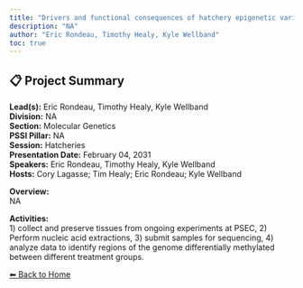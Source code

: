 ```yaml
---
title: "Drivers and functional consequences of hatchery epigenetic variation"
description: "NA"
author: "Eric Rondeau, Timothy Healy, Kyle Wellband"
toc: true
---
```


## 📋 Project Summary

**Lead(s):** Eric Rondeau, Timothy Healy, Kyle Wellband  
**Division:** NA  
**Section:** Molecular Genetics  
**PSSI Pillar:** NA  
**Session:** Hatcheries  
**Presentation Date:** February 04, 2031  
**Speakers:** Eric Rondeau, Timothy Healy, Kyle Wellband  
**Hosts:** Cory Lagasse; Tim Healy; Eric Rondeau; Kyle Wellband  

**Overview:**  
NA   

**Activities:**  
1) collect and preserve tissues from ongoing experiments at PSEC, 2) Perform nucleic acid extractions, 3) submit samples for sequencing, 4) analyze data to identify regions of the genome differentially methylated between different treatment groups.

[⬅ Back to Home](../index.qmd)
